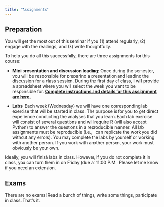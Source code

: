 ```yaml
---
title: "Assignments"
---
```

## Preparation

You will get the most out of this seminar if you (1) attend regularly, (2) engage with the readings, and (3) write thoughtfully.

To help you do all this successfully, there are three assignments for this course: 

- **Mini presentation and discussion leading**: Once during the semester, you will be responsible for preparing a presentation and leading the discussion for a class session. During the first day of class, I will provide a spreadsheet where you will select the week you want to be responsible for. [**Complete instructions and details for this assignment are here.**](/Assignments/presentation-discussion.qmd)

- **Labs**: 
Each week (Wednesday) we will have one corresponding lab exercise that will be started in class. The purpose is for you to get direct experience conducting the analyses that you learn. Each lab exercise will consist of several questions and will require R (will also accept Python) to answer the questions in a reproducible manner. All lab assignments must be reproducible (i.e., I can replicate the work you did without any errors). You may complete the labs by yourself or working with another person. If you work with another person, your work must obviously be your own.

Ideally, you will finish labs in class. However, if you do not complete it in class, you can turn them in on Friday (due at 11:00 P.M.) Please let me know if you need an extension.

## Exams

There are no exams! Read a bunch of things, write some things, participate in class. That's it.
